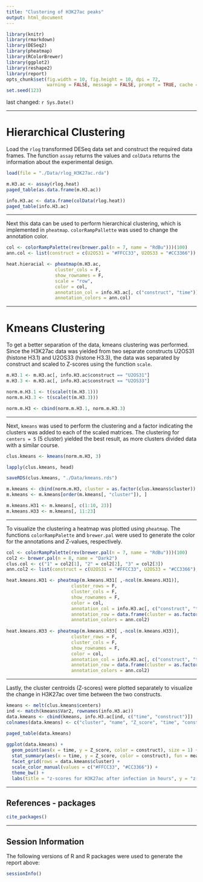 ```yaml
---
title: "Clustering of H3K27ac peaks"
output: html_document
---
```


```r
library(knitr)
library(rmarkdown)
library(DESeq2)
library(pheatmap)
library(RColorBrewer)
library(ggplot2)
library(reshape2)
library(report)
opts_chunk$set(fig.width = 10, fig.height = 10, dpi = 72,
               warning = FALSE, message = FALSE, prompt = TRUE, cache = FALSE)
set.seed(123)
```
last changed: `r Sys.Date()`

---

Hierarchical Clustering
===

Load the `rlog` transformed DESeq data set and construct the required data 
frames. The function `assay` returns the values and `colData` returns the 
information about the experimental design.
```r
load(file = "./Data/rlog_H3K27ac.rda")

m.H3.ac <- assay(rlog.heat)
paged_table(as.data.frame(m.H3.ac))

info.H3.ac <- data.frame(colData(rlog.heat))
paged_table(info.H3.ac)
```

---

Next this data can be used to perform hierarchical clustering, which is 
implemented in `pheatmap`. `colorRampPallette` was used to change the annotation 
color.
```r
col <- colorRampPalette(rev(brewer.pal(n = 7, name = "RdBu")))(100)
ann.col <- list(construct = c(U2OS31 = "#FFCC33", U2OS33 = "#CC3366"))

heat.hieracial <- pheatmap(m.H3.ac, 
                  cluster_cols = F, 
                  show_rownames = F, 
                  scale = "row", 
                  color = col,
                  annotation_col = info.H3.ac[, c("construct", "time")],
                  annotation_colors = ann.col)
```

---

Kmeans Clustering
===

To get a better separation of the data, kmeans clustering was performed. Since
the H3K27ac data was yielded from two separate constructs U2OS31 (histone H3.1) 
and U2OS33 (histone H3.3), the data was separated by construct and scaled to 
Z-scores using the function `scale`.
```r
m.H3.1 <- m.H3.ac[, info.H3.ac$construct == "U2OS31"]
m.H3.3 <- m.H3.ac[, info.H3.ac$construct == "U2OS33"]

norm.m.H3.1 <- t(scale(t(m.H3.1)))
norm.m.H3.3 <- t(scale(t(m.H3.3)))

norm.m.H3 <- cbind(norm.m.H3.1, norm.m.H3.3)
```

---

Next, `kmeans` was used to perform the clustering and a factor indicating the 
clusters was added to each of the scaled matrices. The clustering for
`centers = 5` (5 cluster) yielded the best result, as more clusters divided 
data with a similar course.
```r
clus.kmeans <- kmeans(norm.m.H3, 3)

lapply(clus.kmeans, head)

saveRDS(clus.kmeans, "./Data/kmeans.rds")

m.kmeans <- cbind(norm.m.H3, cluster = as.factor(clus.kmeans$cluster))
m.kmeans <- m.kmeans[order(m.kmeans[, "cluster"]), ]

m.kmeans.H31 <- m.kmeans[, c(1:10, 23)]
m.kmeans.H33 <- m.kmeans[, 11:23]
```

---

To visualize the clustering a heatmap was plotted using `pheatmap`. The functions 
`colorRampPalette` and `brewer.pal` were used to generate the color for the 
annotations and Z-values, respectively.
```r
col <- colorRampPalette(rev(brewer.pal(n = 7, name = "RdBu")))(100)
col2 <- brewer.pal(n = 8, name = "Dark2")
clus.col <- c("1" = col2[1], "2" = col2[2], "3" = col2[3])
ann.col2 <- list(construct = c(U2OS31 = "#FFCC33", U2OS33 = "#CC3366"), cluster = clus.col[1:3])

heat.kmeans.H31 <- pheatmap(m.kmeans.H31[ ,-ncol(m.kmeans.H31)],
                        cluster_rows = F,
                        cluster_cols = F,
                        show_rownames = F, 
                        color = col,
                        annotation_col = info.H3.ac[, c("construct", "time")],
                        annotation_row = data.frame(cluster = as.factor(m.kmeans[ ,"cluster"])),
                        annotation_colors = ann.col2)
  
heat.kmeans.H33 <- pheatmap(m.kmeans.H33[ ,-ncol(m.kmeans.H33)],
                        cluster_rows = F,
                        cluster_cols = F,
                        show_rownames = F, 
                        color = col,
                        annotation_col = info.H3.ac[, c("construct", "time")],
                        annotation_row = data.frame(cluster = as.factor(m.kmeans[, "cluster"])),
                        annotation_colors = ann.col2)
```

---

Lastly, the cluster centroids (Z-scores) were plotted separately to visualize 
the change in H3K27ac over time between the two constructs.
```r
kmeans <- melt(clus.kmeans$centers)
ind <- match(kmeans$Var2, rownames(info.H3.ac))
data.kmeans <- cbind(kmeans, info.H3.ac[ind, c("time", "construct")])
colnames(data.kmeans) <- c("cluster", "name", "Z_score", "time", "construct")

paged_table(data.kmeans)
  
ggplot(data.kmeans) + 
  geom_point(aes(x = time, y = Z_score, color = construct), size = 1) +
  stat_summary(aes(x = time, y = Z_score, color = construct), fun = mean, geom = "line", linewidth = 1) +
  facet_grid(rows = data.kmeans$cluster) +
  scale_color_manual(values = c("#FFCC33", "#CC3366")) +
  theme_bw() +
  labs(title = "z-scores for H3K27ac after infection in hours", y = "z-scores")
```

---

References - packages
---------------------

```r
cite_packages()
```

---

Session Information
-------------------

The following versions of R and R packages were used to generate the report
above:

```r
sessionInfo()
```